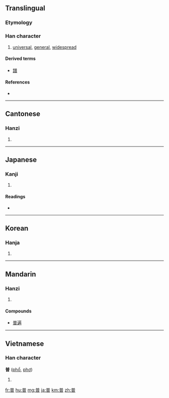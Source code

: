 ==Translingual==
{{stroke order|type=bw|strokes=13}}

===Etymology===
{{Han compound|並|日|t1=two|t2=sun|ls=psc}}

===Han character===
{{Han char|rn=72|rad=日|as=08|sn=12|four=8060<sub>1</sub>|canj=廿金日 (TCA)}}

# [[universal]], [[general]], [[widespread]]

====Derived terms====
* [[譜]]

====References====
* {{Han ref|kx=0496.290|dkj=13982|dj=0862.120|hdz=21521.020|uh=666E|ud=26222|bh=B4B6|bd=46262}}

----

==Cantonese==

===Hanzi===
{{yue-hanzi|jyut=|y=pou2}}

# {{defn|Cantonese}}

----

==Japanese==

===Kanji===
{{ja-kanji|grade=c|rs=日08}}

# {{defn|Japanese}}

====Readings====
* {{ja-readings|on=[[ふ]] (fu), [[ほ]] (ho)|kun=[[あまねし]] (amaneshi)}}

----

==Korean==

===Hanja===
{{ko-hanja|hangeul=보|eumhun=|rv=bo|mr=po|y=po}}

# {{defn|Korean}}

----

==Mandarin==

===Hanzi===
{{cmn-hanzi|pin=[[pǔ]] ([[pu3]])|wg=p'u<sup>3</sup>}}

# {{defn|Mandarin}}

====Compounds====
* [[普遍]]

----

==Vietnamese==

===Han character===
'''普''' ([[phổ]], [[phơ]])

# {{defn|Vietnamese}}

[[fr:普]]
[[hu:普]]
[[mg:普]]
[[ja:普]]
[[km:普]]
[[zh:普]]